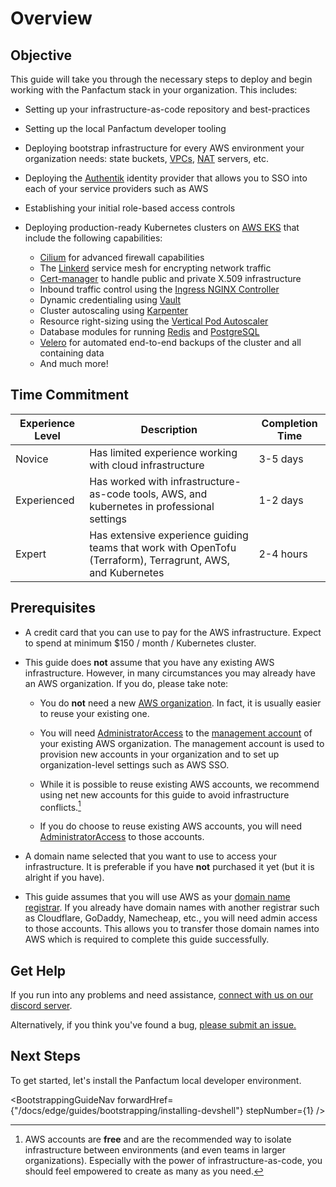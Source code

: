 
# Overview

## Objective

This guide will take you through the necessary steps to deploy and begin working
with the Panfactum stack in your organization. This includes:

* Setting up your infrastructure-as-code repository and best-practices

* Setting up the local Panfactum developer tooling

* Deploying bootstrap infrastructure for every AWS environment your organization needs: state buckets, [VPCs](https://docs.aws.amazon.com/vpc/),
  [NAT](https://en.wikipedia.org/wiki/Network_address_translation) servers, etc.

* Deploying the [Authentik](https://docs.goauthentik.io/docs) identity provider that allows you to SSO into each of your service providers such as AWS

* Establishing your initial role-based access controls

* Deploying production-ready Kubernetes clusters on [AWS EKS](https://aws.amazon.com/eks/) that include the following capabilities:
  * [Cilium](https://docs.cilium.io/en/stable/) for advanced firewall capabilities
  * The [Linkerd](https://linkerd.io/) service mesh for encrypting network traffic
  * [Cert-manager](https://cert-manager.io/docs/) to handle public and private X.509 infrastructure
  * Inbound traffic control using the [Ingress NGINX Controller](https://kubernetes.github.io/ingress-nginx/)
  * Dynamic credentialing using [Vault](https://www.vaultproject.io/)
  * Cluster autoscaling using [Karpenter](https://karpenter.sh/)
  * Resource right-sizing using the [Vertical Pod Autoscaler](https://github.com/kubernetes/autoscaler/tree/master/vertical-pod-autoscaler)
  * Database modules for running [Redis](https://redis.io/) and [PostgreSQL](https://www.postgresql.org/)
  * [Velero](https://velero.io/) for automated end-to-end backups of the cluster and all containing data
  * And much more!

## Time Commitment

| Experience Level | Description                                                                                                 | Completion Time |
| ---------------- | ----------------------------------------------------------------------------------------------------------- | --------------- |
| Novice           | Has limited experience working with cloud infrastructure                                                    | 3-5 days        |
| Experienced      | Has worked with infrastructure-as-code tools, AWS, and kubernetes in professional settings                  | 1-2 days        |
| Expert           | Has extensive experience guiding teams that work with OpenTofu (Terraform), Terragrunt, AWS, and Kubernetes | 2-4 hours       |

## Prerequisites

* A credit card that you can use to pay for the AWS infrastructure. Expect to spend at minimum \$150 / month / Kubernetes cluster.

* This guide does **not** assume that you have any existing AWS infrastructure. However, in many
  circumstances you may already have an AWS organization. If you do, please take note:

  * You do **not** need a new [AWS organization](https://docs.aws.amazon.com/organizations/latest/userguide/orgs_introduction.html).
    In fact, it is usually easier to reuse your existing one.

  * You will need [AdministratorAccess](https://docs.aws.amazon.com/aws-managed-policy/latest/reference/AdministratorAccess.html) to the [management account](https://docs.aws.amazon.com/organizations/latest/userguide/orgs_getting-started_concepts.html) of your existing AWS organization. The
    management account is used to provision new accounts in your organization and to set up organization-level settings such as AWS SSO.

  * While it is possible to reuse existing AWS accounts, we recommend using net new accounts for this guide to avoid infrastructure
    conflicts.[^1]

  * If you do choose to reuse existing AWS accounts, you will need [AdministratorAccess](https://docs.aws.amazon.com/aws-managed-policy/latest/reference/AdministratorAccess.html) to
    those accounts.

* A domain name selected that you want to use to access your infrastructure. It is preferable if you have **not**
  purchased it yet (but it is alright if you have).

* This guide assumes that you will use AWS as your [domain name registrar](https://www.cloudflare.com/learning/dns/glossary/what-is-a-domain-name-registrar/). If you
  already have domain names with another registrar such as Cloudflare, GoDaddy, Namecheap, etc., you will need admin access to those accounts. This
  allows you to transfer those domain names into AWS which is required to complete this guide successfully.

[^1]: AWS accounts are **free** and are the recommended way to isolate infrastructure between environments (and even teams in larger organizations).
    Especially with the power of infrastructure-as-code, you should feel empowered to create as many as you need.

## Get Help

If you run into any problems and need assistance, [connect with us on our discord server](__discordServerLink__).

Alternatively, if you think you've found a bug, [please submit an issue.](https://github.com/Panfactum/stack/issues)

## Next Steps

To get started, let's install the Panfactum local developer environment.

<BootstrappingGuideNav forwardHref={"/docs/edge/guides/bootstrapping/installing-devshell"} stepNumber={1} />

